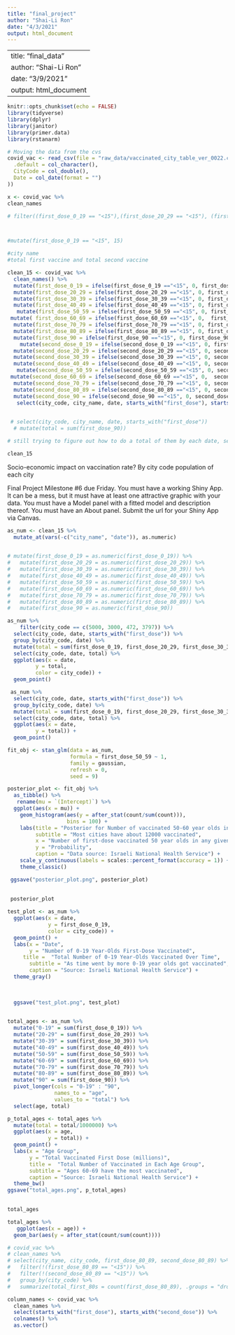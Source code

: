 ```yaml
---
title: "final_project"
author: "Shai-Li Ron"
date: "4/3/2021"
output: html_document
---
```


---
title: "final_data"
author: "Shai-Li Ron"
date: "3/9/2021"
output: html_document
---

```r
knitr::opts_chunk$set(echo = FALSE)
library(tidyverse)
library(dplyr)
library(janitor)
library(primer.data)
library(rstanarm)


```

```r
# Moving the data from the cvs
covid_vac <- read_csv(file = "raw_data/vaccinated_city_table_ver_0022.csv", col_types = cols(
  .default = col_character(),
  CityCode = col_double(),
  Date = col_date(format = "")
)) 

```



```r
x <- covid_vac %>% 
clean_names 

# filter((first_dose_0_19 == "<15"),(first_dose_20_29 == "<15"), (first_dose_30_39 == "<15"), (first_dose_40_49 == "<15"), (first_dose_40_49 == "<15"), (first_dose_40_49 == "<15"), (first_dose_40_49 == "<15"), (first_dose_40_49 == "<15")



#mutate(first_dose_0_19 == "<15", 15)

#city name
#total first vaccine and total second vaccine

```

```r
clean_15 <- covid_vac %>% 
  clean_names() %>% 
  mutate(first_dose_0_19 = ifelse(first_dose_0_19 =="<15", 0, first_dose_0_19)) %>% 
  mutate(first_dose_20_29 = ifelse(first_dose_20_29 =="<15", 0, first_dose_20_29)) %>% 
  mutate(first_dose_30_39 = ifelse(first_dose_30_39 =="<15", 0, first_dose_30_39)) %>% 
  mutate(first_dose_40_49 = ifelse(first_dose_40_49 =="<15", 0, first_dose_40_49)) %>% 
   mutate(first_dose_50_59 = ifelse(first_dose_50_59 =="<15", 0, first_dose_50_59)) %>% 
 mutate( first_dose_60_69 = ifelse(first_dose_60_69 =="<15", 0,  first_dose_60_69)) %>% 
  mutate(first_dose_70_79 = ifelse(first_dose_70_79 =="<15", 0, first_dose_70_79)) %>% 
  mutate(first_dose_80_89 = ifelse(first_dose_80_89 =="<15", 0, first_dose_80_89)) %>% 
  mutate(first_dose_90 = ifelse(first_dose_90 =="<15", 0, first_dose_90))%>% 
    mutate(second_dose_0_19 = ifelse(second_dose_0_19 =="<15", 0, first_dose_0_19)) %>% 
  mutate(second_dose_20_29 = ifelse(second_dose_20_29 =="<15", 0, second_dose_20_29)) %>% 
  mutate(second_dose_30_39 = ifelse(second_dose_30_39 =="<15", 0, second_dose_30_39)) %>% 
  mutate(second_dose_40_49 = ifelse(second_dose_40_49 =="<15", 0, second_dose_40_49)) %>% 
   mutate(second_dose_50_59 = ifelse(second_dose_50_59 =="<15", 0, second_dose_50_59)) %>% 
 mutate(second_dose_60_69 = ifelse(second_dose_60_69 =="<15", 0,  second_dose_60_69)) %>% 
  mutate(second_dose_70_79 = ifelse(second_dose_70_79 =="<15", 0, second_dose_70_79)) %>% 
  mutate(second_dose_80_89 = ifelse(second_dose_80_89 =="<15", 0, second_dose_80_89)) %>% 
  mutate(second_dose_90 = ifelse(second_dose_90 =="<15", 0, second_dose_90)) %>% 
   select(city_code, city_name, date, starts_with("first_dose"), starts_with("second_dose")) 
  

 # select(city_code, city_name, date, starts_with("first_dose")) 
  # mutate(total = sum(first_dose_90))

# still trying to figure out how to do a total of them by each date, seems a little complicated. 

```

```r
clean_15
```

Socio-economic impact on vaccination rate?
By city code
population of each city


Final Project Milestone #6 due Friday. You must have a working Shiny App. It can be a mess, but it must have at least one attractive graphic with your data. You must have a Model panel with a fitted model and description thereof. You must have an About panel. Submit the url for your Shiny App via Canvas.


```r
as_num <- clean_15 %>% 
  mutate_at(vars(-c("city_name", "date")), as.numeric) 

  
# mutate(first_dose_0_19 = as.numeric(first_dose_0_19)) %>% 
#   mutate(first_dose_20_29 = as.numeric(first_dose_20_29)) %>% 
#   mutate(first_dose_30_39 = as.numeric(first_dose_30_39)) %>% 
#   mutate(first_dose_40_49 = as.numeric(first_dose_40_49)) %>% 
#   mutate(first_dose_50_59 = as.numeric(first_dose_50_59)) %>% 
#   mutate(first_dose_60_69 = as.numeric(first_dose_60_69)) %>% 
#   mutate(first_dose_70_79 = as.numeric(first_dose_70_79)) %>% 
#   mutate(first_dose_80_89 = as.numeric(first_dose_80_89)) %>% 
#   mutate(first_dose_90 = as.numeric(first_dose_90)) 

```


```r
as_num %>% 
    filter(city_code == c(5000, 3000, 472, 3797)) %>% 
  select(city_code, date, starts_with("first_dose")) %>% 
  group_by(city_code, date) %>% 
  mutate(total = sum(first_dose_0_19, first_dose_20_29, first_dose_30_39, first_dose_40_49, first_dose_50_59, first_dose_60_69, first_dose_70_79, first_dose_80_89, first_dose_90)) %>% 
  select(city_code, date, total) %>% 
  ggplot(aes(x = date,
         y = total,
         color = city_code)) +
  geom_point()

```



```r
 as_num %>% 
  select(city_code, date, starts_with("first_dose")) %>% 
  group_by(city_code, date) %>% 
  mutate(total = sum(first_dose_0_19, first_dose_20_29, first_dose_30_39, first_dose_40_49, first_dose_50_59, first_dose_60_69, first_dose_70_79, first_dose_80_89, first_dose_90)) %>% 
  select(city_code, date, total) %>% 
  ggplot(aes(x = date,
         y = total)) +
  geom_point()

```


```r

fit_obj <- stan_glm(data = as_num, 
                    formula = first_dose_50_59 ~ 1, 
                    family = gaussian, 
                    refresh = 0,
                    seed = 9)
```

```r
posterior_plot <- fit_obj %>% 
  as_tibble() %>% 
   rename(mu = `(Intercept)`) %>% 
  ggplot(aes(x = mu)) +
    geom_histogram(aes(y = after_stat(count/sum(count))), 
                   bins = 100) +
    labs(title = "Posterior for Number of vaccinated 50-60 year olds in any city in Israel",
         subtitle = "Most cities have about 12000 vaccinated",
         x = "Number of first-dose vaccinated 50 year olds in any given city",
         y = "Probability",
         caption = "Data source: Israeli National Health Service") +
    scale_y_continuous(labels = scales::percent_format(accuracy = 1)) +
    theme_classic() 

 ggsave("posterior_plot.png", posterior_plot)
 
 
 posterior_plot
```


```r
test_plot <- as_num %>% 
  ggplot(aes(x = date,
             y = first_dose_0_19,
             color = city_code)) +
  geom_point() +
  labs(x = "Date",
       y = "Number of 0-19 Year-Olds First-Dose Vaccinated",
     title =  "Total Number of 0-19 Year-Olds Vaccinated Over Time",
       subtitle = "As time went by more 0-19 year olds got vaccinated",
       caption = "Source: Israeli National Health Service") +
  theme_gray()

  
  
  ggsave("test_plot.png", test_plot)
  

```


```r
total_ages <- as_num %>% 
  mutate("0-19" = sum(first_dose_0_19)) %>% 
  mutate("20-29" = sum(first_dose_20_29)) %>% 
  mutate("30-39" = sum(first_dose_30_39)) %>% 
  mutate("40-49" = sum(first_dose_40_49)) %>% 
  mutate("50-59" = sum(first_dose_50_59)) %>% 
  mutate("60-69" = sum(first_dose_60_69)) %>% 
  mutate("70-79" = sum(first_dose_70_79)) %>% 
  mutate("80-89" = sum(first_dose_80_89)) %>% 
  mutate("90" = sum(first_dose_90)) %>% 
  pivot_longer(cols = "0-19" : "90",
               names_to = "age",
               values_to = "total") %>% 
  select(age, total)  

```


```r
p_total_ages <- total_ages %>% 
  mutate(total = total/1000000) %>% 
  ggplot(aes(x = age, 
             y = total)) +
  geom_point() +
  labs(x = "Age Group",
       y = "Total Vaccinated First Dose (millions)",
       title =  "Total Number of Vaccinated in Each Age Group",
       subtitle = "Ages 60-69 have the most vaccinated",
       caption = "Source: Israeli National Health Service") +
  theme_bw() 
ggsave("total_ages.png", p_total_ages)
 
```

```r
total_ages
```


```r
total_ages %>% 
   ggplot(aes(x = age)) +
  geom_bar(aes(y = after_stat(count/sum(count))))
```



```r
# covid_vac %>% 
# clean_names %>% 
# select(city_name, city_code, first_dose_80_89, second_dose_80_89) %>% 
#   filter(!(first_dose_80_89 == "<15")) %>% 
#   filter(!(second_dose_80_89 == "<15")) %>% 
#   group_by(city_code) %>% 
#   summarize(total_first_80s = count(first_dose_80_89), .groups = "drop")
```


```r
column_names <- covid_vac %>% 
  clean_names %>% 
  select(starts_with("first_dose"), starts_with("second_dose")) %>% 
  colnames() %>% 
  as.vector()


```

